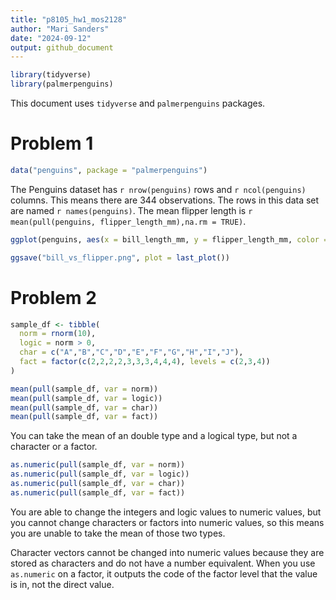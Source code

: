 ```yaml
---
title: "p8105_hw1_mos2128"
author: "Mari Sanders"
date: "2024-09-12"
output: github_document
---
```


```r
library(tidyverse)
library(palmerpenguins)
```

This document uses `tidyverse` and `palmerpenguins` packages. 

# Problem 1

```r
data("penguins", package = "palmerpenguins") 
```

The Penguins dataset has `r nrow(penguins)` rows and `r ncol(penguins)` columns. 
This means there are 344 observations. The rows in this data set are named
`r names(penguins)`. The mean flipper length is `r mean(pull(penguins, flipper_length_mm),na.rm = TRUE)`. 

```r
ggplot(penguins, aes(x = bill_length_mm, y = flipper_length_mm, color = species)) + geom_point()

ggsave("bill_vs_flipper.png", plot = last_plot())
```

# Problem 2 

```r
sample_df <- tibble(
  norm = rnorm(10), 
  logic = norm > 0, 
  char = c("A","B","C","D","E","F","G","H","I","J"),
  fact = factor(c(2,2,2,2,3,3,3,4,4,4), levels = c(2,3,4))
)

mean(pull(sample_df, var = norm))
mean(pull(sample_df, var = logic))
mean(pull(sample_df, var = char))
mean(pull(sample_df, var = fact))
```


You can take the mean of an double type and a logical type, but not a character or a factor. 

```r
as.numeric(pull(sample_df, var = norm))
as.numeric(pull(sample_df, var = logic))
as.numeric(pull(sample_df, var = char))
as.numeric(pull(sample_df, var = fact))
```

You are able to change the integers and logic values to numeric values, but you cannot change characters or factors into numeric values, so this means you are unable to take the mean of those two types. 

Character vectors cannot be changed into numeric values because they are stored as characters and do not have a number equivalent. When you use `as.numeric` on a factor, it outputs the code of the factor level that the value is in, not the direct value. 


